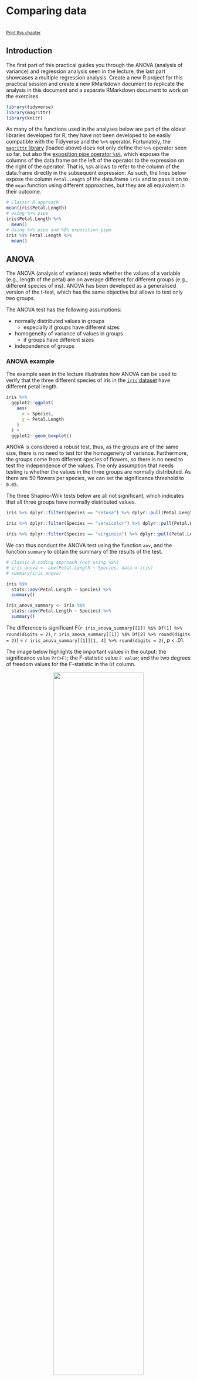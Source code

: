 # Comparing data

<br/><small><a href="javascript:if(window.print)window.print()">Print this chapter</a></small>


## Introduction

The first part of this practical guides you through the ANOVA (analysis of variance) and regression analysis seen in the lecture, the last part showcases a multiple regression analysis. Create a new R project for this practical session and create a new RMarkdown document to replicate the analysis in this document and a separate RMarkdown document to work on the exercises.

```r
library(tidyverse)
library(magrittr)
library(knitr)
```

As many of the functions used in the analyses below are part of the oldest libraries developed for R, they have not been developed to be easily compatible with the Tidyverse and the `%>%` operator. Fortunately, the [`magrittr` library](https://magrittr.tidyverse.org/index.html) (loaded above) does not only define the `%>%` operator seen so far, but also the [exposition pipe operator `%$%`](https://magrittr.tidyverse.org/reference/exposition.html), which exposes the columns of the data.frame on the left of the operator to the expression on the right of the operator. That is, `%$%` allows to refer to the column of the data.frame directly in the subsequent expression. As such, the lines below expose the column `Petal.Length` of the data.frame `iris` and to pass it on to the `mean` function using different approaches, but they are all equivalent in their outcome.

```r
# Classic R approach
mean(iris$Petal.Length) 
# Using %>% pipe
iris$Petal.Length %>% 
  mean()  
# Using %>% pipe and %$% exposition pipe
iris %$% Petal.Length %>% 
  mean() 
```

## ANOVA

The ANOVA (analysis of variance) tests whether the values of a variable (e.g., length of the petal) are on average different for different groups (e.g., different species of iris). ANOVA has been developed as a generalised version of the t-test, which has the same objective but allows to test only two groups. 

The ANOVA test has the following assumptions:

- normally distributed values in groups
    - especially if groups have different sizes
- homogeneity of variance of values in groups
    - if groups have different sizes
- independence of groups

### ANOVA example

The example seen in the lecture illustrates how ANOVA can be used to verify that the three different species of iris in the [`iris` dataset](https://stat.ethz.ch/R-manual/R-devel/library/datasets/html/iris.html) have different petal length.

```r
iris %>%
  ggplot2::ggplot(
    aes(
      x = Species, 
      y = Petal.Length
    )
  ) +
  ggplot2::geom_boxplot()
```

ANOVA is considered a robust test, thus, as the groups are of the same size, there is no need to test for the homogeneity of variance. Furthermore, the groups come from different species of flowers, so there is no need to test the independence of the values. The only assumption that needs testing is whether the values in the three groups are normally distributed. As there are 50 flowers per species, we can set the significance threshold to `0.05`.

The three Shapiro–Wilk tests below are all not significant, which indicates that all three groups have normally distributed values.

```r
iris %>% dplyr::filter(Species == "setosa") %>% dplyr::pull(Petal.Length) %>% stats::shapiro.test()

iris %>% dplyr::filter(Species == "versicolor") %>% dplyr::pull(Petal.Length) %>% stats::shapiro.test()

iris %>% dplyr::filter(Species == "virginica") %>% dplyr::pull(Petal.Length) %>% stats::shapiro.test()
```

We can thus conduct the ANOVA test using the function `aov`, and the function `summary` to obtain the summary of the results of the test.

```r
# Classic R coding approach (not using %$%)
# iris_anova <- aov(Petal.Length ~ Species, data = iris)
# summary(iris_anova)

iris %$%
  stats::aov(Petal.Length ~ Species) %>%
  summary()
```

```r
iris_anova_summary <- iris %$%
  stats::aov(Petal.Length ~ Species) %>%
  summary()
```

The difference is significant F(`r iris_anova_summary[[1]] %$% Df[1] %>% round(digits = 2)`, `r iris_anova_summary[[1]] %$% Df[2] %>% round(digits = 2)`) = `r iris_anova_summary[[1]][1, 4] %>% round(digits = 2)`, *p* < .01. 

The image below highlights the important values in the output: the significance value `Pr(>F)`; the F-statistic value `F value`; and the two degrees of freedom values for the F-statistic in the `Df` column.

<center>
![](images/ANOVA_output_annotated.png){width=70%}
</center>


## Exercise 314.1

```r
leicester_2011OAC <- readr::read_csv(paste0(Sys.getenv("RGDS_HOME"), "/data/", "2011_OAC_Raw_uVariables_Leicester.csv"))
```

**Question 314.1.1:** Load the `2011_OAC_Raw_uVariables_Leicester.csv` dataset. Check whether the values of mean age (`u020`) are normally distributed, and whether they can be transformed to a normally distributed set using logarithmic or inverse hyperbolic sine functions.

**Question 314.1.2:** Check whether the values of mean age (`u020`) are normally distributed when looking at the different 2011OAC supergroups separately. Check whether they can be transformed to a normally distributed set using logarithmic or inverse hyperbolic sine functions.

**Question 314.1.3:** Is the distribution of mean age (`u020`) different in different 2011OAC supergroups in Leicester?


## Correlation

The term **correlation** is used to refer to a series of a standardised measures of covariance, which can be used to statistically assess whether two variables are related or not. 

Furthermore, if two variables are related, such measures can identify whether they are:

- positively related: 
  - entities with *high values* in one tend to have *high values* in the other;
  - entities with *low values* in one tend to have *low values* in the other;
- negatively: 
  - entities with *high values* in one tend to have *low values* in the other;
  - entities with *low values* in one tend to have *high values* in the other.


Correlation can be calculated in many ways, but there are three approaches which are by far the most common. They all start from the null hypothesis that there is no relationship between the variables. Thus, if the p-value is above a pre-defined significance threshold, the null hypothesis is rejected, and the conclusion is that there is a relationship between the two variables. 

If the test is significant is the case:

- a **positive** correlation value indicates a positive relationship;
- a **negative** correlation value indicates a negative relationship;
- the **square** of the correlation value can be taken as an indication of the percentage of shared variance between the two variables.

However, each one has different assumptions about the variables' distribution and thus implements the same general ideal measure in a different way:

- if two variables are **normally distributed**: 
  - *Pearson's r*;
- if two variables are **not normally distributed**:
  - if there are **no ties among values**:
    - *Spearman’s rho*;
  - if there are **ties among values**:
    - *Kendall’s tau*.

### Correlation analysis example

When studying how people live in cities, a number of questions might arise about where the live and how the move around the city. For instance, looking at a map of Leicester, it is clear that (has in many English cities) there seems to be a very high concentration of flats in the city centre. At the same time, there seems to be almost no flats at all in the suburbs. This might led us to ask: *"do households living in flats (and thus mostly in the city centre) own the same amount of cars as households living in the city center?"*

That could be due to many reasons. As the suburbs in England are largely residential, whereas most working places are located in the city centre. As such people living in flats might be more likely to walk or cycle to work, or commute using public transportation within the city or to other cities. City centres usually afford less spaces for parking. Many flats are rented to students, who might be less likely to own a car. The list could continue, but these are still hypothesis based on a certain (probably biased) view of the city. Can we use data analysis to explore whether there is any ground to such an hypothesis?

```r
ifelse(!dir.exists(file.path(Sys.getenv("RGDS_HOME"), "tmp")), dir.create(file.path(Sys.getenv("RGDS_HOME"), "tmp")), FALSE)

if (!dir.exists(file.path("./tmp", "E06000016"))) {
  unzip(paste0(Sys.getenv("RGDS_HOME"), "/data/", "e06000016.zip"), exdir = "tmp")
}

library(sp)
library(sf)
library(rgdal)
leic_2011OAC_shp <- 
  rgdal::readOGR("tmp/E06000016/E06000016_Leicester.shp") %>%
  sf::st_as_sf()

library(tmap)
leic_2011OAC_shp %>%
  dplyr::left_join(
    leicester_2011OAC,
    by = c("oa_code" = "OA11CD")
  ) %>%
  dplyr::mutate(perc_flats = (u089/Total_Dwellings)*100) %>%
  tmap::tm_shape() +
  tmap::tm_polygons(
    "perc_flats",
    title = "Percentage\nof flats",
    palette = "viridis",
    legend.show = TRUE,
    border.alpha = 0
  ) +
  tmap::tm_layout(
    #bg.color = "#EBE3E1",
    frame = FALSE,
    legend.title.size=1,
    legend.text.size = 0.5,
    legend.position = c("left","bottom")
  ) +
  tmap::tm_credits(
    "Source: CDRC 2011 OAC Geodata Pack by the ESRC Consumer\nDataResearch Centre; Contains National Statistics data Crown\ncopyright and database right 2015; Contains Ordnance Survey\ndata Crown copyright and database right 2015",
    size = 0.3,
    position = c("right", "bottom")
  )

unlink("tmp/E06000016", recursive = TRUE)
if(length(list.files(path = "./tmp", include.dirs = TRUE)) == 0){
  unlink("tmp", recursive = TRUE)
}
```

The dataset used to create the 2011 Output Area Classification (2011OAC) contains two variables that might help explore this issue. These data are not very current anymore, and they are not they values we might collect if we were to conduct a fresh survey for this specific study. However, they can still provide some insight.

- `u089`: count of flats per Output Area (OA). The statistical unit for this variable is `Household_Spaces`. As OAs vary in size and composition, we can use `Total_Household_Spaces` to calculate the percentage of flats per OA, which is a more stable measure.
  - `perc_flats = (u089 / Total_Household_Spaces) * 100`
- `u118`: 2 or more cars or vans in household. The statistical unit for this variable is `Household`. As OAs vary in size and composition, we can use `Total_Household_Spaces` to calculate the percentage of households per OA with 2 or more cars or vans, which is a more stable measure.
  - `perc_2ormore_cars = (u118 / Total_Households) * 100`

The process of transforming variables to be within a certain range (such as a percentage, thus using a `[0..100]` range, or a `[0..1]` range) is commonly referred to as **normalisation**. The process of transforming a variable to have mean zero and standard deviation one (z-scores) is commonly referred to as **standardisation**. However, note that these terms are sometime used interchangably.

```r
flats_and_cars <-
  leicester_2011OAC %>%
  dplyr::mutate(
    perc_flats = (u089 / Total_Household_Spaces) * 100,
    perc_2ormore_cars = (u118 / Total_Households) * 100
  ) %>%
  dplyr::select(
    OA11CD, supgrpname, supgrpcode,
    perc_flats, perc_2ormore_cars
  )
```

Plotting the two variables together in a scatterplot reveals a pattern. Indeed, a very low percentage of households living in flats own two or more cars. However, the proportion of households owning two or more cars who live in the suburbs seem to span almost throughout the whole range, from zero to 80%. That seems to indicate some level of negative relationship, but the picture is clearly far less clear-cut as we might have initially assumed. The initial assumption about car ownership for households living in flats seems to hold, but we probably didn't consider the situation in the suburbs with sufficient care.

```r
flats_and_cars %>%
  ggplot2::ggplot(aes(x = perc_flats, y = perc_2ormore_cars)) +
  ggplot2::geom_point(aes(color = supgrpname)) +
  ggplot2::scale_color_manual(values = c("#377eb8", "#e41a1c", "#f781bf", "#ffff33", "#ff7f00", "#984ea3", "#a65628")) +
  ggplot2::theme_bw()
```

The first step in establishing whether there is a relationship between the two variables is to assess whether they are normally distributed, and thus which correlation test we should use for the analysis. The scatterplot already seem to suggest that the variables are rather skewed. 

As there are `r leicester_2011OAC %>% tally() %>% pull(n)` OAs in Leicester, we can set the significance threshold to `0.01`. The results of the `stats::shapiro.test` functions below show that neither of the two variables are normally distributed. Transforming the variables using the *inverse hyperbolic sine* still does not result in normally distributed variables. Thus, we should discard *Pearson's r* as an option to explore the correlation between the two variables.

```r
flats_and_cars %>%
  dplyr::select(perc_flats, perc_2ormore_cars) %>%
  dplyr::mutate(
    ihs_perc_flats = asinh(perc_flats),
    ihs_perc_2omcars = asinh(perc_2ormore_cars)
  ) %>%
  pastecs::stat.desc(basic = FALSE, desc = FALSE, norm = TRUE) %>%
  knitr::kable()
```

The next step is to assess whether there are ties among the values in the two variables. The code below fist counts the number of cases per value. Then it counts the number of values for which the number of cases is greater than one.

```r
ties_perc_flats <-
  flats_and_cars %>%
  dplyr::count(perc_flats) %>%
  dplyr::filter(n > 1) %>% 
  # Specify wt = n() to count rows
  # otherwise n is taken as weight
  dplyr::count(wt = n()) %>%
  dplyr::pull(n)

ties_perc_2ormore_cars <-
  flats_and_cars %>%
  dplyr::count(perc_2ormore_cars) %>%
  dplyr::filter(n > 1) %>% 
  # Specify wt = n() to count rows
  # otherwise n is taken as weight
  dplyr::count(wt = n()) %>%
  dplyr::pull(n)
```

The variable `perc_flats` has `r as.integer(ties_perc_flats)` values with ties and `perc_2ormore_cars` has `r as.integer(ties_perc_2ormore_cars)`  values with ties. As such, using *Spearman's rho* is not advisable and *Kendall's tau* should be used. As above, we can set the significance threshold to `0.01`.

Finally, we can run the `stats::cor.test` function to assess the relationship between the two variables. The code below saves the results of the test to a variable. This afford to subsequent actions. First, we can show the full results by simply invoking the name of the variable (term used in the programming-related meaning here) in the final line of the code. Second, we can extract and square the estimate value in RMarkdwon in the following paragraph, to show the percentage of shared variace.

```r
flats_and_cars_corKendall <-
  flats_and_cars %$%
  stats::cor.test(
    perc_flats, perc_2ormore_cars, 
    method = "kendall"
  )

flats_and_cars_corKendall
```

```{}
The percentage of flats and the percentage of households 
owning 2 or more cars or vans per OA in the city of Leicester 
are negative related, as the relationship is significant 
(`p-value < 0.01`) and the correlation value is negative 
(`tau =` `r flats_and_cars_corKendall$estimate %>% 
round(digits = 2)`). The two variables share `r 
((flats_and_cars_corKendall$estimate ^ 2) * 100) %>% 
round(digits = 1)`% of variance. We can thus conclude 
that there is significant but very weak relationship 
between the two variables.
```

The percentage of flats and the percentage of households owning 2 or more cars or vans per OA in the city of Leicester are negative related, as the relationship is significant (`p-value < 0.01`) and the correlation value is negative (`tau =` `r flats_and_cars_corKendall$estimate %>% round(digits = 2)`). The two variables share `r ((flats_and_cars_corKendall$estimate ^ 2) * 100) %>% round(digits = 1)`% of variance. We can thus conclude that there is significant but very weak relationship between the two variables.

## Exercise 314.2

**Question 314.2.1:** As mentioned above, when discussing movement in cities, there is an assumption that people living in the city centre live in flats and work or cycle to work, whereas people living in the suburbs live in whole houses and commute via car. Study the correlation between the presence of flats (`u089`) and people commuting to work on foot, bicycle or other similar means (`u122`) in the same OAs. Consider whether the values might need to be normalised or otherwised transformed before starting the testing procedure. 

**Question 314.2.2:** Another interesting issue to explore is the relationship between car ownership and the use of public transport. Study the correlation between the presence of households owning 2 or more cars or vans (`u118`) and people commuting to work via public transport (`u120`) or on foot, bicycle or other similar means (`u122`) in the same OAs. Consider whether the values might need to be normalised or otherwised transformed before starting the testing procedure. 


---

<small>by [Stefano De Sabbata](https://sdesabbata.github.io/) -- text licensed under the [CC BY-SA 4.0](https://creativecommons.org/licenses/by-sa/4.0/), contains public sector information licensed under the [Open Government Licence v3.0](http://www.nationalarchives.gov.uk/doc/open-government-licence), code licensed under the [GNU GPL v3.0](https://www.gnu.org/licenses/gpl-3.0.html).</small>